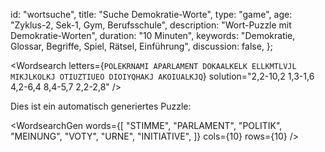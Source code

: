 
  id: "wortsuche",
  title: "Suche Demokratie-Worte",
  type: "game",
  age: "Zyklus-2, Sek-1, Gym, Berufsschule",
  description: "Wort-Puzzle mit Demokratie-Worten",
  duration: "10 Minuten",
  keywords: "Demokratie, Glossar, Begriffe, Spiel, Rätsel, Einführung",
  discussion: false,
};

<Wordsearch
  letters={`
POLEKRNAMI
APARLAMENT
DOKAALKELK
ELLKMTLVJL
MIKJLKOLKJ
OTIUZTIUEO
DIOIYQHAKJ
AKOIUALKJQ
`}
  solution="2,2-10,2 1,3-1,6 4,2-6,4 8,4-5,7 2,2-2,8"
/>

Dies ist ein automatisch generiertes Puzzle:

<WordsearchGen
  words={[
    "STIMME",
    "PARLAMENT",
    "POLITIK",
    "MEINUNG",
    "VOTY",
    "URNE",
    "INITIATIVE",
  ]}
  cols={10}
  rows={10}
/>
